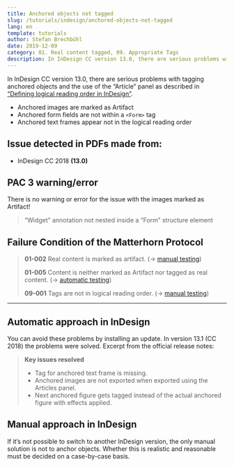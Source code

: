 ```yaml
---
title: Anchored objects not tagged
slug: /tutorials/indesign/anchored-objects-not-tagged
lang: en
template: tutorials
author: Stefan Brechbühl
date: 2019-12-09
category: 01. Real content tagged, 09. Appropriate Tags
description: In InDesign CC version 13.0, there are serious problems with tagging anchored objects and the use of the “Article” panel as described in “Defining logical reading order in InDesign”.
---
```


In InDesign CC version 13.0, there are serious problems with tagging anchored objects and the use of the “Article” panel as described in [“Defining logical reading order in InDesign”](/basics/indesign/defining-logical-reading-order-in-indesign/).

- Anchored images are marked as Artifact
- Anchored form fields are not within a `<Form>` tag
- Anchored text frames appear not in the logical reading order

## Issue detected in PDFs made from:

- InDesign CC 2018 **(13.0)**

## PAC 3 warning/error

There is no warning or error for the issue with the images marked as Artifact!

> “Widget” annotation not nested inside a “Form” structure element

## Failure Condition of the Matterhorn Protocol

> **01-002** Real content is marked as artifact. (→ [manual testing](/glossary/#manual-testing))
>
> **01-005** Content is neither marked as Artifact nor tagged as real content. (→ [automatic testing](/glossary/#automatic-testing))
>
> **09-001** Tags are not in logical reading order. (→ [manual testing](/glossary/#manual-testing))

---

## Automatic approach in InDesign

You can avoid these problems by installing an update. In version 13.1 (CC 2018) the problems were solved. Excerpt from the official release notes:

> **Key issues resolved**
>
> - Tag for anchored text frame is missing.
> - Anchored images are not exported when exported using the Articles panel.
> - Next anchored figure gets tagged instead of the actual anchored figure with effects applied.

## Manual approach in InDesign

If it’s not possible to switch to another InDesign version, the only manual solution is not to anchor objects. Whether this is realistic and reasonable must be decided on a case-by-case basis.

